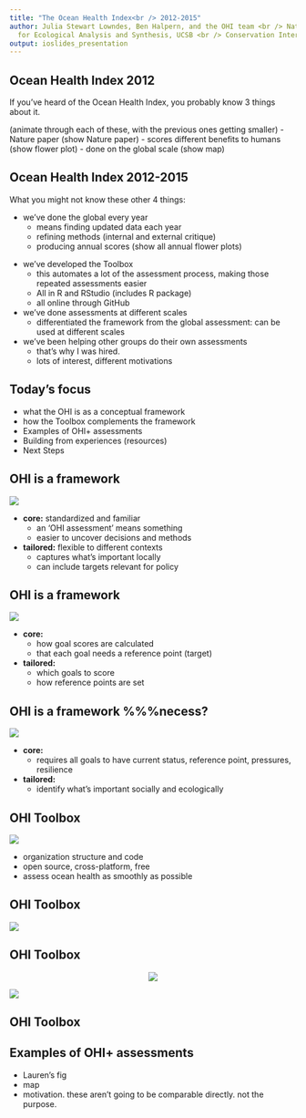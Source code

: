 ```yaml
---
title: "The Ocean Health Index<br /> 2012-2015"
author: Julia Stewart Lowndes, Ben Halpern, and the OHI team <br /> National Center
  for Ecological Analysis and Synthesis, UCSB <br /> Conservation International
output: ioslides_presentation
---
```


## Ocean Health Index 2012

If you've heard of the Ocean Health Index, you probably know 3 things about it. 

(animate through each of these, with the previous ones getting smaller)
- Nature paper (show Nature paper)
- scores different benefits to humans (show flower plot)
- done on the global scale (show map)

<!---
SAY: there are 2 things going on here though that get confounded. The OHI is an assessment framework, and there was an assessment done with this framework that was at the global scale, meaning every country gets a score. 
--->

## Ocean Health Index 2012-2015

What you might not know these other 4 things:

- we've done the global every year
    - means finding updated data each year <!---SAY: existing information, sourcing quality data and indicators --->
    - refining methods (internal and external critique)
    - producing annual scores (show all annual flower plots)
    
<!---SAY: this isn't a talk that is going to get into those scores. We've published a follow up (Halpern et al 2015) and are planning another for the 5-year anniversary---> 

- we've developed the Toolbox
    - this automates a lot of the assessment process, making those repeated assessments easier
    - All in R and RStudio (includes R package)
    - all online through GitHub
    
- we've done assessments at different scales
    - differentiated the framework from the global assessment: can be used at different scales
    
    
- we've been helping other groups do their own assessments
    - that's why I was hired. 
    - lots of interest, different motivations
    
    

## Today's focus

- what the OHI is as a conceptual framework
- how the Toolbox complements the framework
- Examples of OHI+ assessments
- Building from experiences (resources)
- Next Steps


## OHI is a framework

<p align = 'center'>![](https://docs.google.com/drawings/d/1bNchCm0kpqK4zb0En5gZ0xPWNXtQATdFN-2gzJeqwsw/pub?w=576&h=144)

- **core:** standardized and familiar
    - an 'OHI assessment' means something
    - easier to uncover decisions and methods 
- **tailored:** flexible to different contexts
    - captures what's important locally
    - can include targets relevant for policy

## OHI is a framework

<p align = 'center'>![](https://docs.google.com/drawings/d/15abn7jdkiHHFsi_DXbU0tPIMbWJpkZeBTJVBBoS0zdY/pub?w=576&h=144)

- **core:** 
    - how goal scores are calculated
    - that each goal needs a reference point (target)
- **tailored:** 
    - which goals to score
    - how reference points are set


## OHI is a framework  %%%necess?

<p align = 'center'>![](https://docs.google.com/drawings/d/11fBevpwK4zBHGHoOtkaOdAqFYenXQprx3XKH8253cHM/pub?w=576&h=144)

- **core:** 
    - requires all goals to have current status, reference point, pressures, resilience

- **tailored:** 
    - identify what's important socially and ecologically
  <!---  - create an inventory of --->
  

## OHI Toolbox  

<p align = 'center'>![](https://docs.google.com/drawings/d/1cXN-D0RzE8icrBsGmjRTepANwEKhSmV8sZ7LgbsEJHk/pub?w=624&h=336)


- organization structure and code
- open source, cross-platform, free 
- assess ocean health as smoothly as possible

<!---
- tools are shared through the collaborative platform **GitHub**
    - <span style="color:green">**tailored repository + ohicore repository**</span> 
- open-source tools for analysis, visualization + communication built with **R** and **RStudio**
- instructional materials are written in markdown and distributed online (ohi-science.org and OHI+ websites)
--->

## OHI Toolbox  

<p align = 'center'>![](https://docs.google.com/drawings/d/1sXHn8zi_-XZkPDOGO1RrmhVGZcOEAHEpTfDGXYmUut8/pub?w=576&h=144)

## OHI Toolbox  

<p align = 'center'>![](https://docs.google.com/drawings/d/1sXHn8zi_-XZkPDOGO1RrmhVGZcOEAHEpTfDGXYmUut8/pub?w=576&h=144)
<p align = 'center'>![](https://docs.google.com/drawings/d/1iwVUEBSlFEfSCi8Pw2sMgTl5zANkjcSCGE83kGxElaY/pub?w=576&h=336)


## OHI Toolbox  
  

## Examples of OHI+ assessments

- Lauren's fig
- map
- motivation. these aren't going to be comparable directly. not the purpose.

